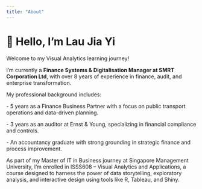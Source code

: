 ```yaml
---
title: "About"
---
```


# 👋 Hello, I'm Lau Jia Yi

Welcome to my Visual Analytics learning journey!

I’m currently a **Finance Systems & Digitalisation Manager at SMRT Corporation Ltd**, with over 8 years of experience in finance, audit, and enterprise transformation.

My professional background includes:

\- 5 years as a Finance Business Partner with a focus on public transport operations and data-driven planning.

\- 3 years as an auditor at Ernst & Young, specializing in financial compliance and controls.

\- An accountancy graduate with strong grounding in strategic finance and process improvement.

As part of my Master of IT in Business journey at Singapore Management University, I’m enrolled in ISSS608 – Visual Analytics and Applications, a course designed to harness the power of data storytelling, exploratory analysis, and interactive design using tools like R, Tableau, and Shiny.
